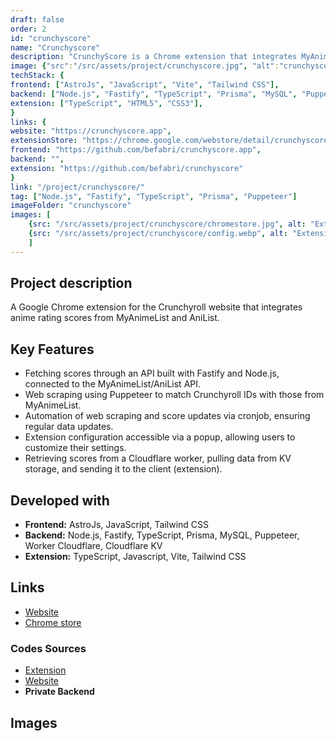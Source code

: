 ```yaml
---
draft: false
order: 2
id: "crunchyscore"
name: "Crunchyscore"
description: "CrunchyScore is a Chrome extension that integrates MyAnimeList scores into Crunchyroll."
image: {"src":"/src/assets/project/crunchyscore.jpg", "alt":"crunchyscore"}
techStack: {
frontend: ["AstroJs", "JavaScript", "Vite", "Tailwind CSS"],
backend: ["Node.js", "Fastify", "TypeScript", "Prisma", "MySQL", "Puppeteer"],
extension: ["TypeScript", "HTML5", "CSS3"],
}
links: {
website: "https://crunchyscore.app",
extensionStore: "https://chrome.google.com/webstore/detail/crunchyscore-mal-score-on/coiidbjimmeojgdkclafjccnhgenmmbi",
frontend: "https://github.com/befabri/crunchyscore.app",
backend: "",
extension: "https://github.com/befabri/crunchyscore"
}
link: "/project/crunchyscore/"
tag: ["Node.js", "Fastify", "TypeScript", "Prisma", "Puppeteer"]
imageFolder: "crunchyscore"
images: [
    {src: "/src/assets/project/crunchyscore/chromestore.jpg", alt: "Extension on the Chrome Web Store"},
    {src: "/src/assets/project/crunchyscore/config.webp", alt: "Extension configuration"}
    ]
---
```


## Project description

A Google Chrome extension for the Crunchyroll website that integrates anime rating scores from MyAnimeList and AniList.

## Key Features

- Fetching scores through an API built with Fastify and Node.js, connected to the MyAnimeList/AniList API.
- Web scraping using Puppeteer to match Crunchyroll IDs with those from MyAnimeList.
- Automation of web scraping and score updates via cronjob, ensuring regular data updates.
- Extension configuration accessible via a popup, allowing users to customize their settings.
- Retrieving scores from a Cloudflare worker, pulling data from KV storage, and sending it to the client (extension).

## Developed with

-   **Frontend:** AstroJs, JavaScript, Tailwind CSS
-   **Backend:** Node.js, Fastify, TypeScript, Prisma, MySQL, Puppeteer, Worker Cloudflare, Cloudflare KV
-   **Extension:** TypeScript, Javascript, Vite, Tailwind CSS

## Links

-   [Website](https://crunchyscore.app)
-   [Chrome store](https://chrome.google.com/webstore/detail/crunchyscore-mal-score-on/coiidbjimmeojgdkclafjccnhgenmmbi)

### Codes Sources

-   [Extension](https://github.com/befabri/crunchyscore)
-   [Website](https://github.com/befabri/crunchyscore.app)
-   **Private Backend**

## Images
